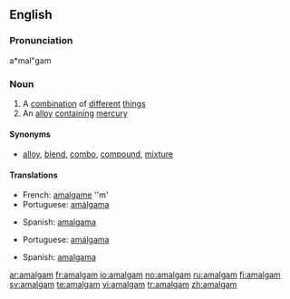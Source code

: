 ==English==
{{wikipedia}}
===Pronunciation===
a*mal"gam

===Noun===
{{en-noun|pl=amalgams}}

# A [[combination]] of [[different]] [[thing]]s
# An [[alloy]] [[contain]]ing [[mercury]]

====Synonyms====
* [[alloy]], [[blend]], [[combo]], [[compound]], [[mixture]]

====Translations====
{{trans-top|a combination of things}}
*French: [[amalgame]] ''m'
*Portuguese: [[amálgama]] {{c}}
{{trans-mid}}
*Spanish: [[amalgama]] {{f}}
{{trans-bottom}}

{{trans-top|alloy containing mercury}}
*Portuguese: [[amálgama]] {{c}}
{{trans-mid}}
*Spanish: [[amalgama]] {{f}}
{{trans-bottom}}

[[ar:amalgam]]
[[fr:amalgam]]
[[io:amalgam]]
[[no:amalgam]]
[[ru:amalgam]]
[[fi:amalgam]]
[[sv:amalgam]]
[[te:amalgam]]
[[vi:amalgam]]
[[tr:amalgam]]
[[zh:amalgam]]